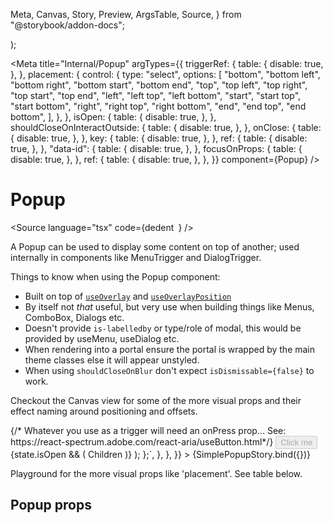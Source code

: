   Meta,
  Canvas,
  Story,
  Preview,
  ArgsTable,
  Source,
} from "@storybook/addon-docs";

  <StoryCenteredInline>
    <SimplePopup {...args} />
  </StoryCenteredInline>
);

<Meta
  title="Internal/Popup"
  argTypes={{
    triggerRef: {
      table: {
        disable: true,
      },
    },
    placement: {
      control: {
        type: "select",
        options: [
          "bottom",
          "bottom left",
          "bottom right",
          "bottom start",
          "bottom end",
          "top",
          "top left",
          "top right",
          "top start",
          "top end",
          "left",
          "left top",
          "left bottom",
          "start",
          "start top",
          "start bottom",
          "right",
          "right top",
          "right bottom",
          "end",
          "end top",
          "end bottom",
        ],
      },
    },
    isOpen: {
      table: {
        disable: true,
      },
    },
    shouldCloseOnInteractOutside: {
      table: {
        disable: true,
      },
    },
    onClose: {
      table: {
        disable: true,
      },
    },
    key: {
      table: {
        disable: true,
      },
    },
    ref: {
      table: {
        disable: true,
      },
    },
    "data-id": {
      table: {
        disable: true,
      },
    },
    focusOnProps: {
      table: {
        disable: true,
      },
    },
    ref: {
      table: {
        disable: true,
      },
    },
  }}
  component={Popup}
/>

# Popup

<Source
  language="tsx"
  code={dedent`
  `}
/>

A Popup can be used to display some content on top of another; used internally in components like MenuTrigger and DialogTrigger.

Things to know when using the Popup component:

- Built on top of [`useOverlay`](https://react-spectrum.adobe.com/react-aria/useOverlay.html) and [`useOverlayPosition`](https://react-spectrum.adobe.com/react-aria/useOverlayPosition.html)
- By itself not _that_ useful, but very use when building things like Menus, ComboBox, Dialogs etc.
- Doesn't provide `is-labelledby` or type/role of modal, this would be provided by useMenu, useDialog etc.
- When rendering into a portal ensure the portal is wrapped by the main theme classes else it will appear unstyled.
- When using `shouldCloseOnBlur` don't expect `isDismissable={false}` to work.

Checkout the Canvas view for some of the more visual props and their effect naming around positioning and offsets.

<Preview>
  <Story
    name="a) Popup"
    parameters={{
      docs: {
        source: {
          code: dedent`
  const triggerRef = useRef(null);
  const state = useOverlayTriggerState({});
  const { triggerProps, overlayProps } = useOverlayTrigger(
    {
      type: "dialog",
    },
    state,
    triggerRef
  );\n
  return (
    <>
      {/* Whatever you use as a trigger will need an onPress prop... 
      See: https://react-spectrum.adobe.com/react-aria/useButton.html*/}
      <Button {...triggerProps} ref={triggerRef} disabled={state.isOpen}>
        Click me
      </Button>
      {state.isOpen && (
        <Popup
          {...overlayProps}
          {...props}
          state={state}
          triggerRef={triggerRef}
        >
          Children
        </Popup>
      )}
    </>
  );
};`,
        },
      },
    }}
  >
    {SimplePopupStory.bind({})}
  </Story>
</Preview>

Playground for the more visual props like 'placement'. See table below.

<ArgsTable story="a) Popup" />

## Popup props

<ArgsTable of={Popup} />
